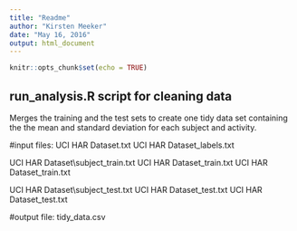 ```yaml
---
title: "Readme"
author: "Kirsten Meeker"
date: "May 16, 2016"
output: html_document
---
```


```r
knitr::opts_chunk$set(echo = TRUE)
```

## run_analysis.R script for cleaning data
Merges the training and the test sets to create one tidy data set containing the the mean and standard deviation for each subject and activity.

#input files:
UCI HAR Dataset\features.txt
UCI HAR Dataset\activity_labels.txt

UCI HAR Dataset\train\subject_train.txt
UCI HAR Dataset\train\X_train.txt
UCI HAR Dataset\train\y_train.txt

UCI HAR Dataset\test\subject_test.txt
UCI HAR Dataset\test\X_test.txt
UCI HAR Dataset\test\y_test.txt

#output file: 
tidy_data.csv

